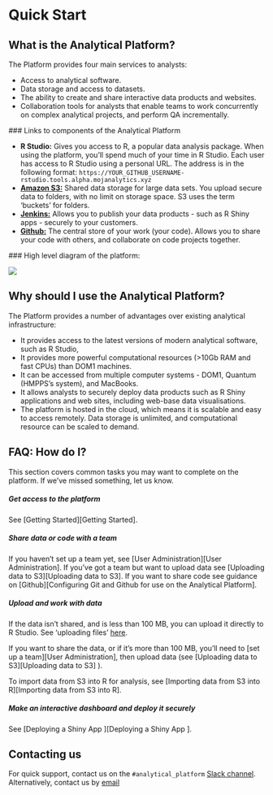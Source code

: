 # Quick Start

## What is the Analytical Platform?

The Platform provides four main services to analysts:

- Access to analytical software.
- Data storage and access to datasets.
- The ability to create and share interactive data products and websites.
- Collaboration tools for analysts that enable teams to work concurrently on complex analytical projects, and perform QA incrementally.


### Links to components of the Analytical Platform

- **R Studio:** Gives you access to R, a popular data analysis package. When using the platform, you'll spend much of your time in R Studio.  Each user has access to R Studio using a personal URL. The address is in the following format:
  `https://YOUR_GITHUB_USERNAME-rstudio.tools.alpha.mojanalytics.xyz`
- [**Amazon S3:**](https://alpha-analytics-moj.eu.auth0.com/samlp/NpfImg4P3ynU6HFx7ivYmqUZWQHfwi3Y) Shared data storage for large data sets.  You upload secure data to folders, with no limit on storage space. S3 uses the term 'buckets' for folders.
- [**Jenkins:**](https://jenkins.services.alpha.mojanalytics.xyz/) Allows you to publish your data products - such as R Shiny apps - securely to your customers.
- [**Github:**](https://github.com/moj-analytical-services) The central store of your work (your code).  Allows you to share your code with others, and collaborate on code projects together.

### High level diagram of the platform:

![](images/quick_start/platform.png)

## Why should I use the Analytical Platform?

The Platform provides a number of advantages over existing analytical infrastructure:

- It provides access to the latest versions of modern analytical software, such as R Studio,
- It provides more powerful computational resources (>10Gb RAM and fast CPUs) than DOM1 machines.
- It can be accessed from multiple computer systems - DOM1, Quantum (HMPPS's system), and MacBooks. 
- It allows analysts to securely deploy data products such as R Shiny applications and web sites, including web-base data visualisations.
- The platform is hosted in the cloud, which means it is scalable and easy to access remotely. Data storage is unlimited, and computational resource can be scaled to demand.

##  FAQ: How do I?

This section covers common tasks you may want to complete on the platform. If we've missed something, let us know.

##### Get access to the platform{-}

See [Getting Started][Getting Started].

##### Share data or code with a team{-}

If you haven't set up a team yet, see [User Administration][User Administration].
If you've got a team but want to upload data see [Uploading data to S3][Uploading data to S3].
If you want to share code see guidance on [Github][Configuring Git and Github for use on the Analytical Platform].

##### Upload and work with data{-}

If the data isn't shared, and is less than 100 MB, you can upload it directly to R Studio. See 'uploading files' [here](https://support.rstudio.com/hc/en-us/articles/200713893-Uploading-and-Downloading-Files).

If you want to share the data, or if it's more than 100 MB, you'll need to [set up a team][User Administration], then upload data (see [Uploading data to S3][Uploading data to S3] ).

To import data from S3 into R for analysis, see [Importing data from S3 into R][Importing data from S3 into R].

##### Make an interactive dashboard and deploy it securely{-}

See [Deploying a Shiny App ][Deploying a Shiny App ].


## Contacting us

For quick support, contact us on the `#analytical_platform` [Slack channel](https://asdslack.slack.com/messages/anaytical_platform/). Alternatively, contact us by [email](mailto:robin.linacre@digital.justice.gov.uk)
